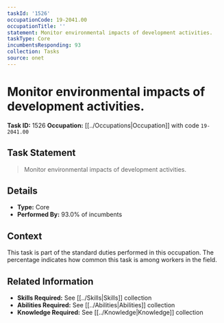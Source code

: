 ```yaml
---
taskId: '1526'
occupationCode: 19-2041.00
occupationTitle: ''
statement: Monitor environmental impacts of development activities.
taskType: Core
incumbentsResponding: 93
collection: Tasks
source: onet
---
```

# Monitor environmental impacts of development activities.

**Task ID:** 1526
**Occupation:** [[../Occupations|Occupation]] with code `19-2041.00`

## Task Statement

> Monitor environmental impacts of development activities.

## Details

- **Type:** Core
- **Performed By:** 93.0% of incumbents

## Context

This task is part of the standard duties performed in this occupation. The percentage indicates how common this task is among workers in the field.

## Related Information

- **Skills Required:** See [[../Skills|Skills]] collection
- **Abilities Required:** See [[../Abilities|Abilities]] collection
- **Knowledge Required:** See [[../Knowledge|Knowledge]] collection
